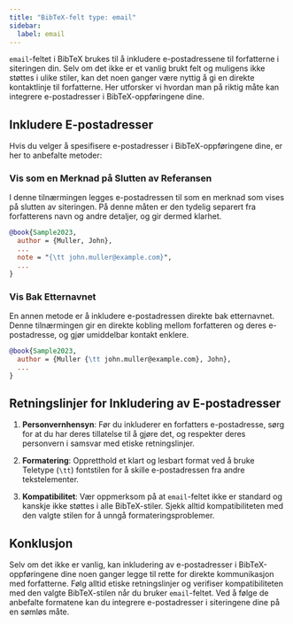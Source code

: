 ```yaml
---
title: "BibTeX-felt type: email"
sidebar:
  label: email
---
```



`email`-feltet i BibTeX brukes til å inkludere e-postadressene til forfatterne i siteringen din. Selv om det ikke er et vanlig brukt felt og muligens ikke støttes i ulike stiler, kan det noen ganger være nyttig å gi en direkte kontaktlinje til forfatterne. Her utforsker vi hvordan man på riktig måte kan integrere e-postadresser i BibTeX-oppføringene dine.

<CiteDrive />

## Inkludere E-postadresser

Hvis du velger å spesifisere e-postadresser i BibTeX-oppføringene dine, er her to anbefalte metoder:

### Vis som en Merknad på Slutten av Referansen

I denne tilnærmingen legges e-postadressen til som en merknad som vises på slutten av siteringen. På denne måten er den tydelig separert fra forfatterens navn og andre detaljer, og gir dermed klarhet.

```bibtex
@book{Sample2023,
  author = {Muller, John},
  ...
  note = "{\tt john.muller@example.com}",
  ...
}
```

### Vis Bak Etternavnet

En annen metode er å inkludere e-postadressen direkte bak etternavnet. Denne tilnærmingen gir en direkte kobling mellom forfatteren og deres e-postadresse, og gjør umiddelbar kontakt enklere.

```bibtex
@book{Sample2023,
  author = {Muller {\tt john.muller@example.com}, John},
  ...
}
```

## Retningslinjer for Inkludering av E-postadresser

1. **Personvernhensyn**: Før du inkluderer en forfatters e-postadresse, sørg for at du har deres tillatelse til å gjøre det, og respekter deres personvern i samsvar med etiske retningslinjer.
    
2. **Formatering**: Oppretthold et klart og lesbart format ved å bruke Teletype (`\tt`) fontstilen for å skille e-postadressen fra andre tekstelementer.
    
3. **Kompatibilitet**: Vær oppmerksom på at `email`-feltet ikke er standard og kanskje ikke støttes i alle BibTeX-stiler. Sjekk alltid kompatibiliteten med den valgte stilen for å unngå formateringsproblemer.
    

## Konklusjon

Selv om det ikke er vanlig, kan inkludering av e-postadresser i BibTeX-oppføringene dine noen ganger legge til rette for direkte kommunikasjon med forfatterne. Følg alltid etiske retningslinjer og verifiser kompatibiliteten med den valgte BibTeX-stilen når du bruker `email`-feltet. Ved å følge de anbefalte formatene kan du integrere e-postadresser i siteringene dine på en sømløs måte.

